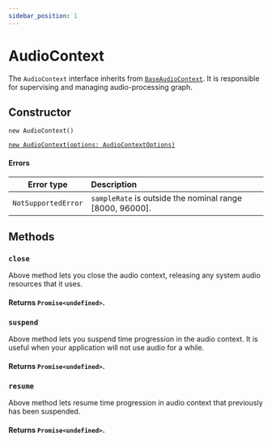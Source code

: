 ```yaml
---
sidebar_position: 1
---
```


# AudioContext

The `AudioContext` interface inherits from [`BaseAudioContext`](/core/base-audio-context).
It is responsible for supervising and managing audio-processing graph.

## Constructor

`new AudioContext()`

[`new AudioContext(options: AudioContextOptions)`](/types/audio-context-options)

#### Errors

| Error type | Description |
| :---: | :---- |
| `NotSupportedError` | `sampleRate` is outside the nominal range [8000, 96000]. |

## Methods

### `close`

Above method lets you close the audio context, releasing any system audio resources that it uses.

#### Returns `Promise<undefined>`.

### `suspend`

Above method lets you suspend time progression in the audio context.
It is useful when your application will not use audio for a while.

#### Returns `Promise<undefined>`.

### `resume`

Above method lets resume time progression in audio context that previously has been suspended.

#### Returns `Promise<undefined>`.
